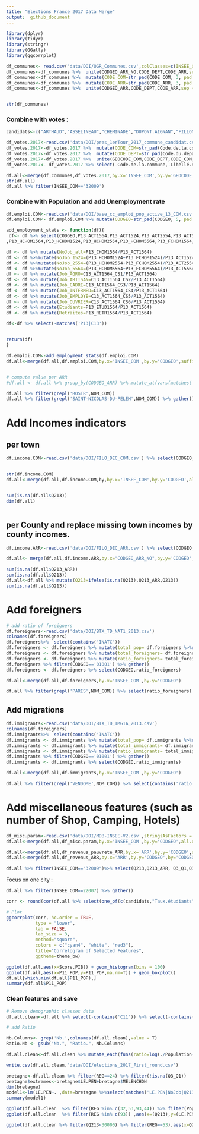 ```yaml
---
title: "Elections France 2017 Data Merge"
output:  github_document
---
```

```r
library(dplyr)
library(tidyr)
library(stringr)
library(GGally)
library(ggcorrplot)
```



```r
df_communes<- read.csv('data/DOI/OGR_Communes.csv',colClasses=c(INSEE_COM='character',CODE_COM='character',CODE_DEPT='character',CODE_ARR='character')) %>% select(CODE_COM,INSEE_COM,NOM_COM,CODE_ARR,CODE_DEPT,NOM_DEPT,CODE_REG,NOM_REG,POPULATION)
df_communes<-df_communes %>%  unite(CODGEO_ARR_NO,CODE_DEPT,CODE_ARR,sep='',remove=FALSE)
df_communes<-df_communes %>%  mutate(CODE_COM=str_pad(CODE_COM, 3, pad = "0"))
df_communes<-df_communes %>%  mutate(CODE_ARR=str_pad(CODE_ARR, 3, pad = "0"))
df_communes<-df_communes %>%  unite(CODGEO_ARR,CODE_DEPT,CODE_ARR,sep = '')


str(df_communes)

```
### Combine with votes :

```r
candidats<-c("ARTHAUD","ASSELINEAU","CHEMINADE","DUPONT.AIGNAN","FILLON","HAMON","LASSALLE","LE.PEN","MACRON","MÉLENCHON","POUTOU")

df_votes.2017<-read.csv('data/DOI/pres_1erTour_2017_commune_candidat.csv',stringsAsFactors = F)
df_votes.2017<-df_votes.2017 %>%  mutate(CODE_COM=str_pad(Code.de.la.commune, 3, pad = "0"))
df_votes.2017<-df_votes.2017 %>%  mutate(CODE_DEPT=str_pad(Code.du.département, 2, pad = "0"))
df_votes.2017<-df_votes.2017 %>%  unite(GEOCODE_COM,CODE_DEPT,CODE_COM,sep = '')
df_votes.2017<- df_votes.2017 %>% select(-Code.de.la.commune,-Libellé.de.la.commune,-Code.du.département,-Libellé.du.département)

df.all<-merge(df_communes,df_votes.2017,by.x='INSEE_COM',by.y='GEOCODE_COM',all.x=TRUE)
str(df.all)
df.all %>% filter(INSEE_COM=='32009')
```

### Combine with Population and add Unemployment rate

```r

df.emploi.COM<-read.csv('data/DOI/base_cc_emploi_pop_active_13_COM.csv',stringsAsFactors = F, colClasses=c(CODGEO='character'))
df.emploi.COM<- df.emploi.COM %>% mutate(CODGEO=str_pad(CODGEO, 5, pad = "0"))

add_employment_stats <- function(df){
 df<- df %>% select(CODGEO,P13_ACT1564,P13_ACT1524,P13_ACT2554,P13_ACT5564,P13_CHOM1564
,P13_HCHOM1564,P13_HCHOM1524,P13_HCHOM2554,P13_HCHOM5564,P13_FCHOM1564,P13_FCHOM1524,P13_FCHOM2554,P13_FCHOM5564,C13_ACT1564_CS1,C13_ACT1564_CS2,C13_ACT1564_CS3,C13_ACT1564_CS4,C13_ACT1564_CS5,C13_ACT1564_CS6,P13_ETUD1564,P13_RETR1564)

df <- df %>% mutate(NoJob_all=P13_CHOM1564/P13_ACT1564)
df <- df %>%mutate(NoJob_1524=(P13_HCHOM1524+P13_FCHOM1524)/P13_ACT1524)
df <- df %>%mutate(NoJob_2554=(P13_HCHOM2554+P13_FCHOM2554)/P13_ACT2554)
df <- df %>%mutate(NoJob_5564=(P13_HCHOM5564+P13_FCHOM5564)/P13_ACT5564)
df <- df %>% mutate(Job_AGRO=C13_ACT1564_CS1/P13_ACT1564)
df <- df %>% mutate(Job_ARTISAN=C13_ACT1564_CS2/P13_ACT1564)
df <- df %>% mutate(Job_CADRE=C13_ACT1564_CS3/P13_ACT1564)
df <- df %>% mutate(Job_INTERMED=C13_ACT1564_CS4/P13_ACT1564)
df <- df %>% mutate(Job_EMPLOYE=C13_ACT1564_CS5/P13_ACT1564)
df <- df %>% mutate(Job_OUVRIER=C13_ACT1564_CS6/P13_ACT1564)
df <- df %>% mutate(Etudiants=P13_ETUD1564/P13_ACT1564)
df <- df %>% mutate(Retraites=P13_RETR1564/P13_ACT1564) 

df<-df %>% select(-matches('P13|C13'))


return(df)
}

df.emploi.COM<-add_employment_stats(df.emploi.COM)
df.all<-merge(df.all,df.emploi.COM,by.x='INSEE_COM',by.y='CODGEO',suffixes=c('','_COM'),all.x=TRUE)


# compute value per ARR
#df.all <- df.all %>% group_by(CODGEO_ARR) %>% mutate_at(vars(matches('Job')),funs(total=sum(.,na.rm=TRUE)))

df.all %>% filter(grepl('ROSTR',NOM_COM))
df.all %>% filter(grepl('SAINT-NICOLAS-DU-PELEM',NOM_COM)) %>% gather()


```

# Add Incomes indicators
## per town

```r
df.income.COM<-read.csv('data/DOI/FILO_DEC_COM.csv') %>% select(CODGEO,Q213,Q3_Q1,RD,GI13)


str(df.income.COM)
df.all<-merge(df.all,df.income.COM,by,by.x='INSEE_COM',by.y='CODGEO',all.x=TRUE)


sum(is.na(df.all$Q213))
dim(df.all)



```

## per County and replace missing town incomes by county incomes.
```r
df.income.ARR<-read.csv('data/DOI/FILO_DEC_ARR.csv') %>% select(CODGEO,Q213,Q3_Q1,RD,GI13)

df.all<- merge(df.all,df.income.ARR,by.x="CODGEO_ARR_NO",by.y='CODGEO',all.x=TRUE,suffixes=c('','_ARR'))

sum(is.na(df.all$Q213_ARR))
sum(is.na(df.all$Q213))
df.all<-df.all %>% mutate(Q213=ifelse(is.na(Q213),Q213_ARR,Q213))
sum(is.na(df.all$Q213))
```

# Add foreigners

```r

# add ratio of foreigners
df.foreigners<-read.csv('data/DOI/BTX_TD_NAT1_2013.csv')
colnames(df.foreigners)
df.foreigners%>%  select(contains('INATC'))
df.foreigners <- df.foreigners %>% mutate(total_pop= df.foreigners %>%rowwise() %>% select(contains('INATC')) %>% rowSums())
df.foreigners <- df.foreigners %>% mutate(total_foreigners= df.foreigners %>%rowwise() %>% select(contains('INATC2')) %>% rowSums())
df.foreigners <- df.foreigners %>% mutate(ratio_foreigners= total_foreigners/total_pop)
df.foreigners %>% filter(CODGEO=='01001') %>% gather()
df.foreigners <- df.foreigners %>% select(CODGEO,ratio_foreigners)

df.all<-merge(df.all,df.foreigners,by.x='INSEE_COM',by.y='CODGEO')

df.all %>% filter(grepl('PARIS',NOM_COM)) %>% select(ratio_foreigners)

```

## Add migrations

```r

df.immigrants<-read.csv('data/DOI/BTX_TD_IMG1A_2013.csv')
colnames(df.foreigners)
df.immigrants%>%  select(contains('INATC'))
df.immigrants <- df.immigrants %>% mutate(total_pop= df.immigrants %>%rowwise() %>% select(contains('IMMI')) %>% rowSums())
df.immigrants <- df.immigrants %>% mutate(total_immigrants= df.immigrants %>%rowwise() %>% select(contains('IMMI1')) %>% rowSums())
df.immigrants <- df.immigrants %>% mutate(ratio_immigrants= total_immigrants/total_pop)
df.immigrants %>% filter(CODGEO=='01001') %>% gather()
df.immigrants <- df.immigrants %>% select(CODGEO,ratio_immigrants)

df.all<-merge(df.all,df.immigrants,by.x='INSEE_COM',by.y='CODGEO')

df.all %>% filter(grepl('VENDOME',NOM_COM)) %>% select(contains('ratio'))

```

# Add miscellaneous features (such as number of Shop, Camping, Hotels)
```r

df_misc.param<-read.csv('data/DOI/MDB-INSEE-V2.csv',stringsAsFactors = F)
df.all<-merge(df.all,df_misc.param,by.x='INSEE_COM',by.y='CODGEO',all.x=TRUE)


```

```r
df.all<-merge(df.all,df_revenus_pauvrete_ARR,by.x='ARR',by.y='CODGEO',suffixes = c('','_ARR'))
df.all<-merge(df.all,df_revenus_ARR,by.x='ARR',by.y='CODGEO',by='CODGEO',suffixes = c('','_ARR'))

df.all %>% filter(INSEE_COM=="32009")%>% select(Q213,Q213_ARR, Q3_Q1,Q3_Q1_ARR)
```

Focus on one city :
```r
df.all %>% filter(INSEE_COM==22007) %>% gather()
```


```r

corr <- round(cor(df.all %>% select(one_of(c(candidats,"Taux.étudiants","POP_Active_Male_NoJob","POP_Active_Female_NoJob")))%>% na.omit()),1)

# Plot
ggcorrplot(corr, hc.order = TRUE, 
           type = "lower", 
           lab = FALSE, 
           lab_size = 3, 
           method="square", 
           colors = c("cyan4", "white", "red3"), 
           title="Correlogram of Selected Features", 
           ggtheme=theme_bw)
```

```r
ggplot(df.all,aes(x=Score.PIB)) + geom_histogram(bins = 100)
ggplot(df.all,aes(x=P11_POP,y=P11_POP,na.rm=T)) + geom_boxplot()
df.all[which.min(df.all$P11_POP),]
summary(df.all$P11_POP)

```

### Clean features and save
```r
# Remove demographic classes data
df.all.clean<-df.all %>% select(-contains('C11')) %>% select(-contains('P11'))

# add Ratio

Nb.Columns<- grep('Nb.',colnames(df.all.clean),value = T)
Ratio.Nb <- gsub("Nb.", "Ratio.", Nb.Columns)

df.all.clean<-df.all.clean %>% mutate_each(funs(ratio=log(./Population+1)),contains('Nb.'))

write.csv(df.all.clean,'data/DOI/elections_2017_First_round.csv')

```

```r
bretagne<-df.all.clean %>% filter(REG==24) %>% filter(!is.na(Q3_Q1))
bretagne$extremes<-bretagne$LE.PEN+bretagne$MÉLENCHON
dim(bretagne)
model1<-lm(LE.PEN~. ,data=bretagne %>%select(matches('LE.PEN|NoJob|Q213|Q3_Q1|GI13|RD|Score.PIB|_ratio|Population')))
summary(model1)
```

```r
ggplot(df.all.clean  %>% filter(REG %in% c(32,53,93,44)) %>% filter(Population>10),aes(x=Q3_Q1,y=LE.PEN,col=NCC))+geom_jitter(alpha=.5) #+geom_smooth(method = 'lm')
ggplot(df.all.clean  %>% filter(REG %in% c(93)) ,aes(x=(Q213),y=(LE.PEN),col=NCC))+geom_jitter(alpha=.3) #+geom_smooth(method = 'lm')
```

```r
ggplot(df.all.clean %>% filter(Q213<30000) %>% filter(REG==53),aes(x=Q213,y=Q3_Q1,col=LE.PEN))+ geom_jitter(alpha=1)+scale_color_gradientn(colours = rainbow(5))
```

